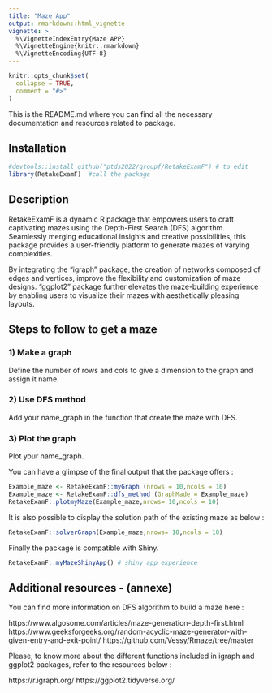 ```yaml
---
title: "Maze App"
output: rmarkdown::html_vignette
vignette: >
  %\VignetteIndexEntry{Maze APP}
  %\VignetteEngine{knitr::rmarkdown}
  %\VignetteEncoding{UTF-8}
---
```


```r
knitr::opts_chunk$set(
  collapse = TRUE,
  comment = "#>"
)
```

This is the README.md where you can find all the necessary documentation and resources related to package.

## Installation


```r
#devtools::install_github("ptds2022/groupf/RetakeExamF") # to edit
library(RetakeExamF)  #call the package
```

## Description

RetakeExamF is a dynamic R package that empowers users to craft captivating mazes using the Depth-First Search (DFS) algorithm. Seamlessly merging educational insights and creative possibilities, this package provides a user-friendly platform to generate mazes of varying complexities.

By integrating the "igraph" package, the creation of networks composed of edges and vertices, improve the flexibility and customization of maze designs. "ggplot2" package further elevates the maze-building experience by enabling users to visualize their mazes with aesthetically pleasing layouts.

## Steps to follow to get a maze

### 1) Make a graph 
Define the number of rows and cols to give a dimension to the graph and assign it name.

### 2) Use DFS method
Add your name_graph in the function that create the maze with DFS.

### 3) Plot the graph
Plot your name_graph.

You can have a glimpse of the final output that the package offers :

```r

Example_maze <- RetakeExamF::myGraph (nrows = 10,ncols = 10) 
Example_maze <- RetakeExamF::dfs_method (GraphMade = Example_maze)
RetakeExamF::plotmyMaze(Example_maze,nrows= 10,ncols = 10)
```
It is also possible to display the solution path of the existing maze as below : 
```r
RetakeExamF::solverGraph(Example_maze,nrows= 10,ncols = 10)
```


Finally the package is compatible with Shiny. 
```r
RetakeExamF::myMazeShinyApp() # shiny app experience 
```

## Additional resources - (annexe)

You can find more information on DFS algorithm to build a maze here : 

https://www.algosome.com/articles/maze-generation-depth-first.html
https://www.geeksforgeeks.org/random-acyclic-maze-generator-with-given-entry-and-exit-point/
https://github.com/Vessy/Rmaze/tree/master


Please, to know more about the different functions included in igraph and ggplot2 packages, refer to the resources below : 

https://r.igraph.org/
https://ggplot2.tidyverse.org/
